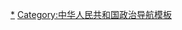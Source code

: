 {{Sidebar with collapsible lists
|name = 中国自治组织
|bodyclass = vcard
|bodystyle = width: {{{width|18em}}};
|wraplinks = true
|headingstyle = padding: 0 0.25em 0.5em;
|liststyle = padding-top: 0; text-align: left;

| title    = [[中华人民共和国行政区划|中华人民共和国<br>自治组织]]
| image    = {{中华人民共和国国徽|140}}

|list1title = [[一国两制]]政区
|list1 =
{{Center|{{Small|（实行[[资本主义]]制度，[[高度自治]]）}}}}
* [[特别行政区]]{{Small|（省级）}}

|list3title = [[民族区域自治制度|民族区域自治]]
|list3 =
{{Center|{{Small|（保障少数民族参政权利，具经济、教科文自治权；民族自治地方具立法权）}}}}
* [[民族自治地方]]
** [[自治区]]{{Small|（省级）}}
** [[自治州]]{{Small|（地级）}}
** [[自治县]]／[[自治旗]]{{Small|（县级）}}
* 民族基层政权
** [[民族乡]]／[[民族苏木]]{{Small|（乡级）}}

|list4title = [[基层群众自治制度|基层群众自治组织]]
|list4 =
{{Center|{{Small|（由村民、居民自行选举产生，非行政区）}}}}
* 农村
** [[村民委员会]]{{Small|（[[行政村]]）}}
** [[村民小组]]{{Small|（自然村）}}
* 城市
** [[居民委员会]]{{Small|（[[社区 (行政区划)|社区]]）}}
** [[居民小组]]

|list5title = 其他自治组织
|list5 =
* [[中华人民共和国物权法|建筑物／居民小区业权]]
** [[业主大会]]、[[业主委员会]]
* 农村农业生产
** [[合作社]]
* [[全民所有制企业]]
** [[工会]]、[[职工代表大会]]
* 其他法人企业
** [[工会]]

|below = 
}}<noinclude>
[[Category:中华人民共和国自治组织|*]]
[[Category:中华人民共和国政治导航模板]]
</noinclude>
